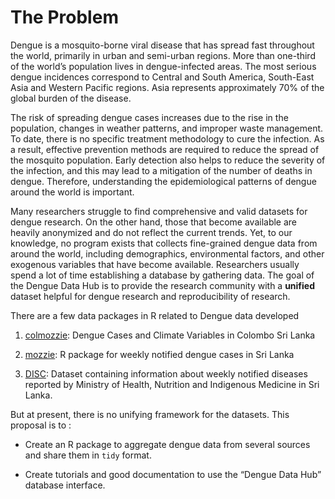 # The Problem
<!-- 
Outlining the issue / weak point / problem to be solved by this proposal. This should be a compelling section that sets the reader up for the next section - the proposed solution!

It is important to cover:

 - [ ] What the problem is
 - [ ] Who it affects
 - [ ] Have there been previous attempts to resolve the problem
 - [ ] Why it should be tackled
-->

Dengue is a mosquito-borne viral disease that has spread fast throughout the world, primarily in urban and semi-urban regions. More than one-third of the world's population lives in dengue-infected areas. The most
serious dengue incidences correspond to Central and South America, South-East Asia and
Western Pacific regions. Asia represents approximately 70% of
the global burden of the disease. 



The risk of spreading dengue cases increases due to the rise in the population, changes in weather patterns, and improper waste management. To date, there is no specific treatment methodology to cure the infection. As a result, effective prevention methods are required to reduce the spread of the mosquito population. Early detection also helps to reduce the severity of the infection, and this may lead to a mitigation of the number of deaths in dengue. Therefore, understanding the epidemiological patterns of dengue around the world is important.

Many researchers struggle to find comprehensive and valid datasets for dengue research. On the other hand, those that become available are heavily anonymized and do not reflect the current trends. Yet, to our knowledge, no program exists that collects fine-grained dengue data from around the world, including demographics, environmental factors, and other exogenous variables that have become available. Researchers usually spend a lot of time establishing a database by gathering data. The goal of the Dengue Data Hub is to provide the research community with a **unified** dataset helpful for dengue research and reproducibility of research.


There are a few data packages in R related to Dengue data developed 

1. [colmozzie](https://cran.r-project.org/web/packages/colmozzie/index.html): Dengue Cases and Climate Variables in Colombo Sri Lanka

2. [mozzie](https://github.com/thiyangt/mozzie): R package for weekly notified dengue cases in Sri Lanka

3. [DISC](https://github.com/SMART-Research/DISC): Dataset containing information about weekly notified diseases reported by Ministry of Health, Nutrition and Indigenous Medicine in Sri Lanka.

But at present, there is no unifying framework for the datasets. This proposal is to :

- Create an R package to aggregate dengue data from several sources and share them in `tidy` format.

- Create tutorials and good documentation to use the "Dengue Data Hub" database interface.
